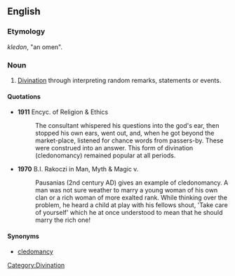 ==English==

===Etymology===
{{AGr.}} ''kledon'', "an omen".

===Noun===
{{en-noun|-}}

# [[divination|Divination]] through interpreting random remarks, statements or events.

====Quotations====
*'''1911''' Encyc. of Religion & Ethics
*:The consultant whispered his questions into the god's ear, then stopped his own ears, went out, and, when he got beyond the market-place, listened for chance words from passers-by. These were construed into an answer. This form of divination (cledonomancy) remained popular at all periods.
*'''1970''' B.I. Rakoczi in Man, Myth & Magic v.
*:Pausanias (2nd century AD) gives an example of cledonomancy. A man was not sure weather to marry a young woman of his own clan or a rich woman of more exalted rank. While thinking over the problem, he heard a child at play with his fellows shout, 'Take care of yourself' which he at once understood to mean that he should marry the rich one!

====Synonyms====
*[[cledomancy]]

[[Category:Divination]]